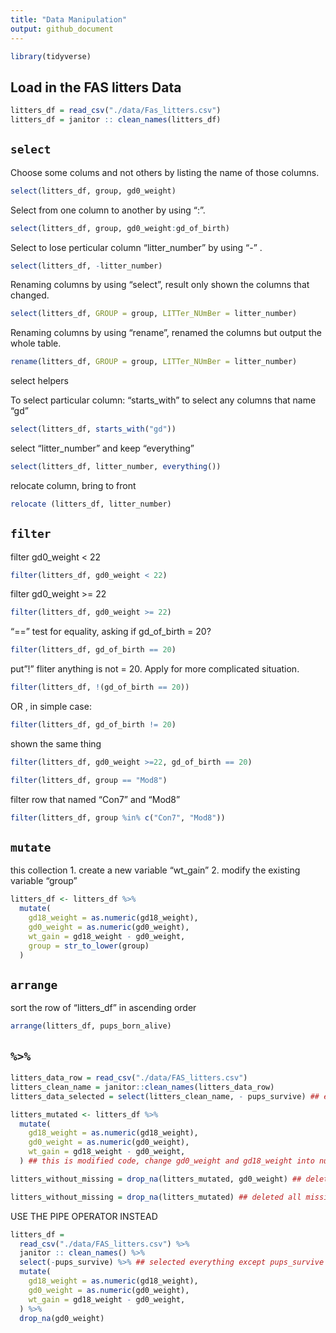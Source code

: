 ```yaml
---
title: "Data Manipulation"
output: github_document
---
```


```r
library(tidyverse)
```

## Load in the FAS litters Data

```r
litters_df = read_csv("./data/Fas_litters.csv")
litters_df = janitor :: clean_names(litters_df)
```

##  `select`

Choose some colums and not others by listing the name of those columns.
```r
select(litters_df, group, gd0_weight)
```

Select from one column to another by using ":".

```r
select(litters_df, group, gd0_weight:gd_of_birth)
```

Select to lose perticular column "litter_number" by using "-" .
```r
select(litters_df, -litter_number)
```

Renaming columns by using "select", result only shown the columns that changed. 

```r
select(litters_df, GROUP = group, LITTer_NUmBer = litter_number)
```

Renaming columns by using "rename", renamed the columns but output the whole table.
```r
rename(litters_df, GROUP = group, LITTer_NUmBer = litter_number)
```

select helpers

To select particular column: "starts_with" to select any columns that name "gd"
```r
select(litters_df, starts_with("gd"))
```

select "litter_number" and keep "everything"
```r
select(litters_df, litter_number, everything())
```

relocate column, bring to front
```r
relocate (litters_df, litter_number)
```

## `filter`

filter gd0_weight < 22
```r
filter(litters_df, gd0_weight < 22)
```

filter gd0_weight >= 22
```r
filter(litters_df, gd0_weight >= 22)
```

"==" test for equality, asking if gd_of_birth = 20? 
```r
filter(litters_df, gd_of_birth == 20)
```

put"!" fliter anything is not = 20. Apply for more complicated situation. 
```r
filter(litters_df, !(gd_of_birth == 20))
```
OR , in simple case: 
```r
filter(litters_df, gd_of_birth != 20)
```
shown the same thing



```r
filter(litters_df, gd0_weight >=22, gd_of_birth == 20)
```


```r
filter(litters_df, group == "Mod8")
```

filter row that named "Con7" and "Mod8" 
```r
filter(litters_df, group %in% c("Con7", "Mod8"))
```

## `mutate`

this collection
1. create a new variable "wt_gain"
2. modify the existing variable "group" 


```r
litters_df <- litters_df %>%
  mutate(
    gd18_weight = as.numeric(gd18_weight),
    gd0_weight = as.numeric(gd0_weight),
    wt_gain = gd18_weight - gd0_weight,
    group = str_to_lower(group)
  )
```

## `arrange`
sort the row of "litters_df" in ascending order
```r
arrange(litters_df, pups_born_alive)
```

## `%>%`

```r
litters_data_row = read_csv("./data/FAS_litters.csv")
litters_clean_name = janitor::clean_names(litters_data_row)
litters_data_selected = select(litters_clean_name, - pups_survive) ## exclude pup_survive

litters_mutated <- litters_df %>%
  mutate(
    gd18_weight = as.numeric(gd18_weight),
    gd0_weight = as.numeric(gd0_weight),
    wt_gain = gd18_weight - gd0_weight,
  ) ## this is modified code, change gd0_weight and gd18_weight into numerical number so that the code can processed

litters_without_missing = drop_na(litters_mutated, gd0_weight) ## deleted missing number in gd0_weight

litters_without_missing = drop_na(litters_mutated) ## deleted all missing number
```

USE THE PIPE OPERATOR INSTEAD

```r
litters_df = 
  read_csv("./data/FAS_litters.csv") %>% 
  janitor :: clean_names() %>% 
  select(-pups_survive) %>% ## selected everything except pups_survive
  mutate(
    gd18_weight = as.numeric(gd18_weight),
    gd0_weight = as.numeric(gd0_weight),
    wt_gain = gd18_weight - gd0_weight,
  ) %>% 
  drop_na(gd0_weight)
```



















